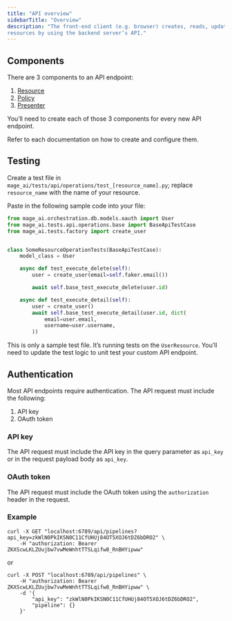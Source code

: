 ```yaml
---
title: "API overview"
sidebarTitle: "Overview"
description: "The front-end client (e.g. browser) creates, reads, updates, and deletes (CRUD)
resources by using the backend server’s API."
---
```


## Components

There are 3 components to an API endpoint:

1. [Resource](/contributing/backend/api/resources)
1. [Policy](/contributing/backend/api/policies)
1. [Presenter](/contributing/backend/api/presenters)

You’ll need to create each of those 3 components for every new API endpoint.

Refer to each documentation on how to create and configure them.

## Testing

Create a test file in `mage_ai/tests/api/operations/test_[resource_name].py`;
replace `resource_name` with the name of your resource.

Paste in the following sample code into your file:

```python
from mage_ai.orchestration.db.models.oauth import User
from mage_ai.tests.api.operations.base import BaseApiTestCase
from mage_ai.tests.factory import create_user


class SomeResourceOperationTests(BaseApiTestCase):
    model_class = User

    async def test_execute_delete(self):
        user = create_user(email=self.faker.email())

        await self.base_test_execute_delete(user.id)

    async def test_execute_detail(self):
        user = create_user()
        await self.base_test_execute_detail(user.id, dict(
            email=user.email,
            username=user.username,
        ))
```

This is only a sample test file. It’s running tests on the `UserResource`.
You’ll need to update the test logic to unit test your custom API endpoint.

## Authentication

Most API endpoints require authentication. The API request must include the following:

1. API key
1. OAuth token

### API key

The API request must include the API key in the query parameter as `api_key` or
in the request payload body as `api_key`.

### OAuth token

The API request must include the OAuth token using the `authorization` header in the request.

### Example

```curl
curl -X GET "localhost:6789/api/pipelines?api_key=zkWlN0PkIKSN0C11CfUHUj84OT5XOJ6tDZ6bDRO2" \
    -H "authorization: Bearer ZKXScwLKLZUujbw7vwMeWnhtTTSLqifw8_RnBHYipww"
```

or

```curl
curl -X POST "localhost:6789/api/pipelines" \
    -H "authorization: Bearer ZKXScwLKLZUujbw7vwMeWnhtTTSLqifw8_RnBHYipww" \
    -d '{
        "api_key": "zkWlN0PkIKSN0C11CfUHUj84OT5XOJ6tDZ6bDRO2",
        "pipeline": {}
    }'
```
